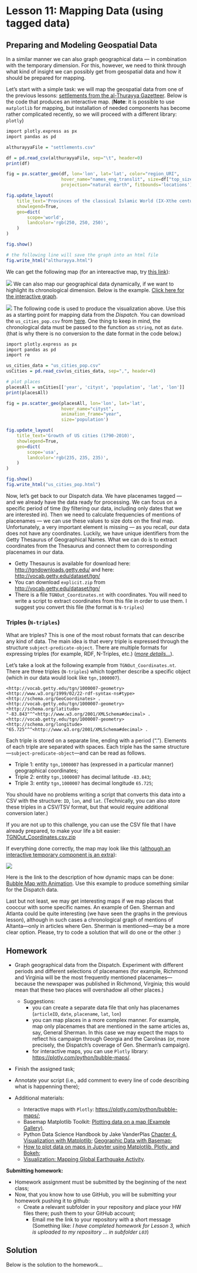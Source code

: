 # Lesson 11: Mapping Data (using tagged data)

## Preparing and Modeling Geospatial Data

In a similar manner we can also graph geographical data --- in combination with the temporary dimension. For this, however, we need to think through what kind of insight we can possibly get from geospatial data and how it should be prepared for mapping.

Let's start with a simple task: we will map the geospatial data from one of the previous lessons: [settlements from the al-Thurayya Gazetteer](./files/settlements.csv). Below is the code that produces an interactive map. (**Note**: it is possible to use `matplotlib` for mapping, but installation of needed components has become rather complicated recently, so we will proceed with a different library: `plotly`)

```r

import plotly.express as px
import pandas as pd

althurayyaFile = "settlements.csv"

df = pd.read_csv(althurayyaFile, sep="\t", header=0)
print(df)

fig = px.scatter_geo(df, lon='lon', lat='lat', color="region_URI",
                     hover_name="names_eng_translit", size=df["top_size"]*df["top_size"],
                     projection="natural earth", fitbounds='locations')

fig.update_layout(
    title_text='Provinces of the classical Islamic World (IX-Xthe centuries CE)<br>(Click legend to toggle provinces)',
    showlegend=True,
    geo=dict(
        scope='world',
        landcolor='rgb(250, 250, 250)',
    )
)

fig.show()

# the following line will save the graph into an html file
fig.write_html("althurayya.html")

```

We can get the following map (for an intereactive map, try [this link](./files/althurayya.html)):

![](./files/althurayya.png)
We can also map our geographical data dynamically, if we want to highlight its chronological dimension. Below is the example. [Click here for the interactive graph](./files/us_cities_pop.html).

![](./files/us_cities_pop.png)
The following code is used to produce the visualization above. Use this as a starting point for mapping data from the *Dispatch*. You can download the `us_cities_pop.csv` from [here](./files/us_cities_pop.csv). One thing to keep in mind, the chronological data must be passed to the function as `string`, not as `date`. (that is why there is no conversion to the date format in the code below.)

```r
import plotly.express as px
import pandas as pd
import re

us_cities_data = "us_cities_pop.csv"
usCities = pd.read_csv(us_cities_data, sep=",", header=0)

# plot places
placesAll = usCities[['year', 'cityst', 'population', 'lat', 'lon']]
print(placesAll)

fig = px.scatter_geo(placesAll, lon='lon', lat='lat',
                     hover_name="cityst",
                     animation_frame="year",
                     size='population')

fig.update_layout(
    title_text='Growth of US cities (1790-2010)',
    showlegend=True,
    geo=dict(
        scope='usa',
        landcolor='rgb(235, 235, 235)',
    )
)

fig.show()
fig.write_html("us_cities_pop.html")

```



Now, let's get back to our Dispatch data. We have placenames tagged --- and we already have the data ready for processing. We can focus on a specific period of time (by filtering our data, including only dates that we are interested in). Then we need to calculate frequencies of mentions of placenames --- we can use these values to size dots on the final map. Unfortunately, a very important element is missing --- as you recall, our data does not have any coordinates. Luckily, we have unique identifiers from the Getty Thesaurus of Geographical Names. What we can do is to extract coordinates from the Thesaurus and connect them to corresponding placenames in our data.

- Getty Thesaurus is available for download here: <http://tgndownloads.getty.edu/> and here: <http://vocab.getty.edu/dataset/tgn/>
- You can download `explicit.zip` from <http://vocab.getty.edu/dataset/tgn/>
- There is a file `TGNOut_Coordinates.nt` with coordinates. You will need to write a script to extract coordinates from this file in order to use them. I suggest you convert this file (the format is `N-triples`)

### Triples (`N-triples`)

What are triples? This is one of the most robust formats that can describe any kind of data. The main idea is that every triple is expressed through the structure `subject-predicate-object`. There are multiple formats for expressing triples (for example, RDF, N-Triples, etc.) ([*more details...*](https://en.wikipedia.org/wiki/Semantic_triple)).

Let's take a look at the following example from `TGNOut_Coordinates.nt`. There are three triples (`N-triples`) which together describe a specific object (which in our data would look like `tgn,1000007`).

```
<http://vocab.getty.edu/tgn/1000007-geometry> <http://www.w3.org/1999/02/22-rdf-syntax-ns#type> <http://schema.org/GeoCoordinates> .
<http://vocab.getty.edu/tgn/1000007-geometry> <http://schema.org/latitude> "-83.843"^^<http://www.w3.org/2001/XMLSchema#decimal> .
<http://vocab.getty.edu/tgn/1000007-geometry> <http://schema.org/longitude> "65.725"^^<http://www.w3.org/2001/XMLSchema#decimal> .
```

Each triple is stored on a separate line, ending with a period ("."). Elements of each triple are separated with spaces. Each triple has the same structure---`subject-predicate-object`---and can be read as follows.

- Triple 1: entity `tgn,1000007` has (expressed in a particular manner) geographical coordinates;
- Triple 2: entity `tgn,1000007` has decimal latitude `-83.843`;
- Triple 3: entity `tgn,1000007` has decimal longitude `65.725`;

You should have no problems writing a script that converts this data into a CSV with the structure: `ID`, `lon`, and `lat`. (Technically, you can also store these triples in a CSV/TSV format, but that would require additional conversion later.)

If you are not up to this challenge, you can use the CSV file that I have already prepared, to make your life a bit easier: [TGNOut_Coordinates.csv.zip](./files/TGNOut_Coordinates.csv.zip)

If everything done correctly, the map may look like this ([although an interactive temporary component is an extra](./files/dispatch_1860_to_65.html)):

![](./files/dispatch_1860_to_65.png)

Here is the link to the description of how dynamic maps can be done: [Bubble Map with Animation](https://plotly.com/python/bubble-maps/). Use this example to produce something similar for the Dispatch data.

Last but not least, we may get interesting maps if we map places that cooccur with some specific names. An example of Gen. Sherman and Atlanta could be quite interesting (we have seen the graphs in the previous lesson), although in such cases a chronological graph of mentions of Altanta---only in articles where Gen. Sherman is mentioned---may be a more clear option. Please, try to code a solution that will do one or the other :)

## Homework{#HWL11}

- Graph geographical data from the Dispatch. Experiment with different periods and different selections of placenames (for example, Richmond and Virginia will be the most frequently mentioned placenames---because the newspaper was published in Richmond, Virginia; this would mean that these two places will overshadow all other places.)
  - Suggestions:
    - you can create a separate data file that only has placenames (`articleID`, `date`, `placename`, `lat`, `lon`)
    - you can map places in a more complex manner. For example, map only placenames that are mentioned in the same articles as, say, General Sherman. In this case we may expect the maps to reflect his campaign through Georgia and the Carolinas (or, more precisely, the Dispatch's coverage of Gen. Sherman's campaign).
    - for interactive maps, you can use `Plotly` library: <https://plotly.com/python/bubble-maps/>.
- Finish the assigned task;
- Annotate your script (i.e., add comment to every line of code describing what is happenning there);

- Additional materials:
  - Interactive maps with `Plotly`: <https://plotly.com/python/bubble-maps/>;
  - Basemap Matplotlib Toolkit: [Plotting data on a map (Example Gallery)](https://matplotlib.org/basemap/users/examples.html).
  - Python Data Science Handbook by Jake VanderPlas [Chapter 4. Visualization with Matplotlib](https://www.oreilly.com/library/view/python-data-science/9781491912126/ch04.html); [Geographic Data with Basemap](https://jakevdp.github.io/PythonDataScienceHandbook/04.13-geographic-data-with-basemap.html);
  - [How to plot data on maps in Jupyter using Matplotlib, Plotly, and Bokeh](https://www.bigendiandata.com/2017-06-27-Mapping_in_Jupyter/);
  - [Visualization: Mapping Global Earthquake Activity](http://introtopython.org/visualization_earthquakes.html).

**Submitting homework:**

* Homework assignment must be submitted by the beginning of the next class;
* Now, that you know how to use GitHub, you will be submitting your homework pushing it to github:
  * Create a relevant subfolder in your repository and place your HW files there; push them to your GitHub account;
	* Email me the link to your repository with a short message (Something like: *I have completed homework for Lesson 3, which is uploaded to my repository ... in subfolder `L03`*)

## Solution{#SolutionL11}

Below is the solution to the homework...

<!--

```r
# EXTRACT TGN DATA

import re
file = "TGNOut_Coordinates.nt"

csvDataDic = {}

with open(file) as f1:
    for line in f1:
        if "latitude" in line:
            line = line.split(" ")
            ID = re.search(r"(tgn/\d+)", line[0]).group(1).replace("/", ",")
            lat = line[2].split('"^^')[0][1:]

            if ID in csvDataDic:
                csvDataDic[ID][1] = lat
            else:
                csvDataDic[ID] = [0, 0, 0]
                csvDataDic[ID][0] = ID
                csvDataDic[ID][1] = lat

        elif "longitude" in line:
            line = line.split(" ")
            ID = re.search(r"(tgn/\d+)", line[0]).group(1).replace("/", ",")
            lon = line[2].split('"^^')[0][1:]

            if ID in csvDataDic:
                csvDataDic[ID][2] = lon
            else:
                csvDataDic[ID] = [0, 0, 0]
                csvDataDic[ID][0] = ID
                csvDataDic[ID][2] = lon
        else:
            pass

csvData = []
for k, v in csvDataDic.items():
    csvData.append("\t".join(v))

csvData = "itemId\tLAT\tLON\n" + "\n".join(csvData)
with open(file.replace(".nt", ".csv"), "w", encoding="utf8") as f9:
    f9.write(csvData)

print("Done!")
```

The following lines of code *merge* two tables in such a way that coordinates are added to all placenames---matching done on the `itemId` column. Two additional columns are added --- with latitudes and longitudes; when 

```r
# MERGE TGN DATA

import pandas as pd

tgnDataFile = "TGNOut_Coordinates.csv"
dispatchDataFile = "entities.csv"

tgnData = pd.read_csv(tgnDataFile, sep="\t", header=0)
dispatchData = pd.read_csv(dispatchDataFile, sep="\t", header=0)

dispatchDataUpd = pd.merge(dispatchData, tgnData, how='left', on="itemId")

```

The final dataframe looks like what you see below. You can see that some rows have `NaN` values (`not a number`) in columns `LAT` and `LON` --- this essentially means that these rows could not be matched (because persnames and orgnames do not have TGN identifiers).

```
                     articleID        date   itemType                           itemUnified         itemID      LAT      LON
0       1864-04-28_article_001  1864-04-28  placename        gordonsville, orange, virginia    tgn,2111971  38.1333 -78.1833
1       1864-04-28_article_002  1864-04-28  placename  plymouth, washington, north carolina    tgn,2076159  35.8667 -76.7333
2       1864-04-28_article_002  1864-04-28  placename  plymouth, washington, north carolina    tgn,2076159  35.8667 -76.7333
3       1864-04-28_article_002  1864-04-28   persname         wessels,brigadier-general,,,,  wessels,h.,w.      NaN      NaN
4       1864-04-28_article_002  1864-04-28   persname                          lincoln,,,,,        lincoln      NaN      NaN
...                        ...         ...        ...                                   ...            ...      ...      ...
989392  1864-03-31_article_169  1864-03-31   persname                         hunt,,chas,,,      hunt,chas      NaN      NaN
989393  1864-03-31_article_170  1864-03-31   persname                            davis,,,,,    davis,waddy      NaN      NaN
989394  1864-03-31_article_170  1864-03-31  placename    albemarle, virginia, united states    tgn,2002137  38.0333 -78.5500
989395  1864-03-31_article_170  1864-03-31   persname                             cook,,,,,           cook      NaN      NaN
989396  1864-03-31_article_170  1864-03-31   persname                        turner,,geo,,,         turner      NaN      NaN
```

```r
# DYNAMIC MAPS

import plotly.express as px
import pandas as pd
import re

tgnDataFile = "TGNOut_Coordinates.csv"
dispatchDataFile = "entities.csv"

tgnData = pd.read_csv(tgnDataFile, sep="\t", header=0)
dispatchData = pd.read_csv(dispatchDataFile, sep="\t", header=0)

dispatchDataUpd = pd.merge(dispatchData, tgnData, how='left', on="itemID")

dispatchDataUpd["month"] = [re.sub("-\d\d$", "", str(i)) for i in dispatchDataUpd["date"]]
# FOR THIS MAP WE NEED DATES STORED AS STRINGS
# dispatchDataUpd["month"] = pd.to_datetime(dispatchDataUpd["month"], format="%Y-%m")

dfPlaces = dispatchDataUpd
dfPlaces = dfPlaces[dfPlaces.itemType.str.contains("placename", na=False)]

dfPersons = dispatchDataUpd
dfPersons = dfPersons[dfPersons.itemType.str.contains("persname", na=False)]

# plot places
placesAll = dfPlaces[['month', 'itemUnified', 'LAT', 'LON']]
placesAll['count'] = 1
placesAll = placesAll.groupby(['month', 'itemUnified', 'LAT', 'LON']).count()
placesAll = placesAll.reset_index()
print(placesAll)

fig = px.scatter_geo(placesAll, lon='LON', lat='LAT',
                     hover_name="itemUnified",
                     animation_frame="month", size='count')

fig.update_layout(
    title_text='Placenames in the <i>Dispatch</i> (1860-1865)',
    showlegend=True,
    geo=dict(scope='usa', landcolor='rgb(235, 235, 235)',
    )
)

#fig.show()
fig.write_html("dispatch_1860_to_65.html")
```


```r
# "MAPS OF NAMES"

...

```

-->